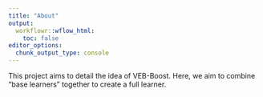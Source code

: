 ```yaml
---
title: "About"
output:
  workflowr::wflow_html:
    toc: false
editor_options:
  chunk_output_type: console
---
```


This project aims to detail the idea of VEB-Boost. Here, we aim to combine "base learners" together to create a full learner.
